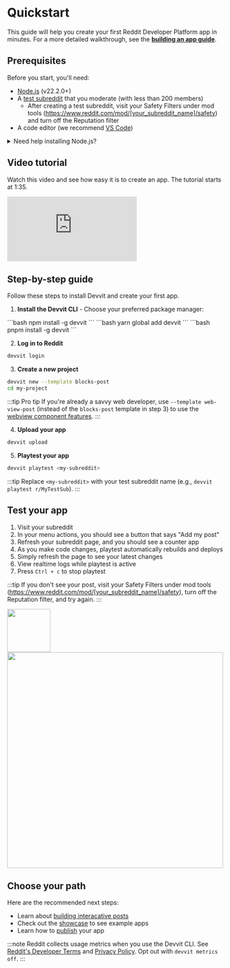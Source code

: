 
# Quickstart

This guide will help you create your first Reddit Developer Platform app in minutes. For a more detailed walkthrough, see the [**building an app guide**](dev_guide).

## Prerequisites

Before you start, you'll need:

- [Node.js](https://nodejs.org/) (v22.2.0+)
- A [test subreddit](https://mods.reddithelp.com/hc/en-us/articles/360001766991-How-to-create-a-subreddit) that you moderate (with less than 200 members)
  - After creating a test subreddit, visit your Safety Filters under mod tools (https://www.reddit.com/mod/[your_subreddit_name]/safety) and turn off the Reputation filter
- A code editor (we recommend [VS Code](https://code.visualstudio.com/))

<details>
  <summary>Need help installing Node.js?</summary>
  <div>
    <div>
    You'll need Node.js to work with TypeScript and Devvit. Here are two ways to install it:

**Option 1: Using nvm (Recommended)**

[nvm](https://github.com/nvm-sh/nvm#installing-and-updating) lets you easily manage multiple Node.js versions.

For macOS/Linux:

```bash
# 1. Install nvm
curl -o- https://raw.githubusercontent.com/nvm-sh/nvm/v0.39.6/install.sh | bash

# 2. Close and reopen terminal

# 3. Install Node.js
nvm install node
```

For Windows:

1. Install [nvm-windows](https://github.com/coreybutler/nvm-windows)
2. Restart terminal
3. Run `nvm install node`

**Option 2: Direct Installation**

1. Download from [Node.js website](https://nodejs.org)
2. Run the installer

:::caution
Direct installation may cause permissions issues. We recommend using nvm instead.
:::

**Verify Installation**

```bash
node --version
npm --version
```

</div>
    <br/>
  </div>
</details>

## Video tutorial

Watch this video and see how easy it is to create an app. The tutorial starts at 1:35.

<iframe
  width="xxx"
  height="xxx"
  src="https://www.youtube.com/embed/BHtTIInycgg"
  title="Getting started with Reddit&#39;s Developer Platform"
  frameborder="0"
  allow="accelerometer; autoplay; clipboard-write; encrypted-media; gyroscope; picture-in-picture; web-share"
  referrerpolicy="strict-origin-when-cross-origin"
  allowfullscreen
></iframe>

## Step-by-step guide

Follow these steps to install Devvit and create your first app.

1. **Install the Devvit CLI** - Choose your preferred package manager:

<Tabs>
  <TabItem value="npm" label="npm" default>
    ```bash npm install -g devvit ```
  </TabItem>
  <TabItem value="yarn" label="Yarn">
    ```bash yarn global add devvit ```
  </TabItem>
  <TabItem value="pnpm" label="pnpm" default>
    ```bash pnpm install -g devvit ```
  </TabItem>
</Tabs>

2. **Log in to Reddit**

```bash
devvit login
```

3. **Create a new project**

```bash
devvit new --template blocks-post
cd my-project
```

:::tip Pro tip
If you're already a savvy web developer, use `--template web-view-post` (instead of the `blocks-post` template in step 3) to use the [webview component features](webviews.md).
:::

4. **Upload your app**

```bash
devvit upload
```

5. **Playtest your app**

```bash
devvit playtest <my-subreddit>
```

:::tip
Replace `<my-subreddit>` with your test subreddit name (e.g., `devvit playtest r/MyTestSub`).
:::

## Test your app

1. Visit your subreddit
2. In your menu actions, you should see a button that says "Add my post"
3. Refresh your subreddit page, and you should see a counter app
4. As you make code changes, playtest automatically rebuilds and deploys
5. Simply refresh the page to see your latest changes
6. View realtime logs while playtest is active
7. Press `Ctrl + c` to stop playtest

:::tip
If you don't see your post, visit your Safety Filters under mod tools (https://www.reddit.com/mod/[your_subreddit_name]/safety), turn off the Reputation filter, and try again.
:::

<img src={BlocksMenu} width="100" />
<img src={BlocksPost} width="500" />

## Choose your path

Here are the recommended next steps:

- Learn about [building interacative posts](./interactive_posts.md)
- Check out the [showcase](/devvit-docs/docs/showcase/apps) to see example apps
- Learn how to [publish](/devvit-docs/docs/get-started/publish.md) your app

:::note
Reddit collects usage metrics when you use the Devvit CLI. See
[Reddit's Developer Terms](https://www.redditinc.com/policies/developer-terms) and
[Privacy Policy](https://www.reddit.com/policies/privacy-policy). Opt out with `devvit metrics off`.
:::
